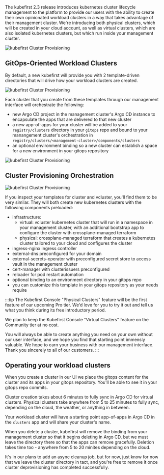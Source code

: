 The kubefirst 2.3 release introduces kubernetes cluster lifecycle management to the platform to provide our users with the ability 
to create their own opinionated workload clusters in a way that takes advantage of their management cluster. We're introducing both 
physical clusters, which will be created in your cloud account, as well as virtual clusters, which are also isolated kubernetes 
clusters, but which run inside your management cluster.

![kubefirst Cluster Provisioning](../img/kubefirst/getting-started/cluster-creation.gif)

## GitOps-Oriented Workload Clusters

By default, a new kubefirst will provide you with 2 template-driven directories that will drive how your workload clusters are created.

![kubefirst Cluster Provisioning](../img/kubefirst/getting-started/cluster-template.png)

Each cluster that you create from these templates through our management interface will orchestrate the following:

- new Argo CD project in the management cluster's Argo CD instance to encapsulate the apps that are delivered to that new cluster
- a new app-of-apps for your cluster will be added to your `registry/clusters` directory in your `gitops` repo and bound to your manangement cluster's orchestration in `registry/clusters/<management-cluster>/components/clusters`
- an optional environment binding so a new cluster can establish a space for a new environment in your gitops repository

![kubefirst Cluster Provisioning](../img/kubefirst/getting-started/cluster-binding.png)

## Cluster Provisioning Orchestration

![kubefirst Cluster Provisioning](../img/kubefirst/getting-started/cluster-argocd.png)

If you inspect your templates for cluster and vcluster, you'll find them to be very similar. They will both create new kubernetes clusters with the following components preloaded:
- infrastructure: 
    - virtual: vcluster kubernetes cluster that will run in a namespace in your management cluster, with an additional bootstrap app to configure the cluster with crossplane-managed terraform
    - physical: crossplane-managed terraform that creates a kubernetes cluster tailored to your cloud and configures the cluster
- ingress-nginx ingress controller
- external-dns preconfigured for your domain
- external-secrets-operator with preconfigured secret store to access vault in the management cluster
- cert-manager with clusterissuers preconfigured
- reloader for pod restart automation
- optional binding to an environment directory in your gitops repo
- you can customize this template in your gitops repository as your needs require

:::tip
The Kubefirst Console "Physical Clusters" feature will be the first feature of our upcoming Pro tier. We'd love for you to try it out and tell us what you think during its free introductory period.

We plan to keep the Kubefirst Console "Virtual Clusters" feature on the Community tier at no cost.

You will always be able to create anything you need on your own without our user interface, and we hope you find that starting point immensly valuable. We hope to earn your business with our management interface. Thank you sincerely to all of our customers.
:::

## Operating your workload clusters

When you create a cluster in our UI we place the gitops content for the cluster and its apps in your gitops repository. You'll be able to see it in your gitops repo commits. 

Cluster creation takes about 6 minutes to fully sync in Argo CD for virtual clusters. Physical clusters take anywhere from 5 to 25 minutes to fully sync, depending on the cloud, the weather, or anything in between. 

Your workload cluster will have a starting point app-of-apps in Argo CD in the `clusters` app and will share your cluster's name.

When you delete a cluster, kubefirst will remove the binding from your management cluster so that it begins deleting in Argo CD, but we must leave the directory there so that the apps can remove gracefully. Deletion takes time too - anywhere from 5 to 20 minites depending on the cloud.

It's in our plans to add an async cleanup job, but for now, just know for now that we leave the cluster directory in tact, and you're free to remove it once cluster deprovisioning has completed successfully.
